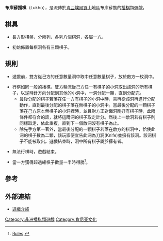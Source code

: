 '''布庫蘇播棋'''（Lukho），是流傳於[[肯亞|肯亞]][[埃爾貢山|埃爾貢山]]地區布庫蘇族的[[播棋|播棋]]類遊戲。

== 棋具 ==

*長方形棋盤，分兩列，各列八個棋洞，各屬一方。

*初始佈置每棋洞各有三顆棋子。

==規則==

*遊戲前，雙方從己方的任意數量洞中取中任意數量棋子，放於敵方一枚洞中。

*行棋如同一般的播棋。雙方輪流從己方任一有棋子的小洞取出該洞的所有棋子，以逆時針方向分配到其他的小洞中，一洞分配一顆，直到分配完。
**最後分配的棋子若落在任一方有棋子的小洞中時，需再從該洞再進行分配動作，直到最後分配的棋子落在無棋子的小洞中。當最後分配的一顆棋子落在己方原本無棋子的小洞裡時，並且對方正對面洞剛好有棋子時，此兩條件都符合的話，就將這兩洞的棋子取走計分。然後上一敵洞若有棋子則同樣取走，依此重複，直到下一個敵洞沒有棋子為止。
**除先手方第一著外，當最後分配的一顆棋子若落在敵方的棋洞中，恰使此洞的棋子數為二顆，該玩家便宣告此洞為刀洞(Knife)並擁有該洞。該洞棋子不能被取出。遊戲結束時，洞中所有棋子屬於擁有者。

*無法行棋時，遊戲結束。

*當一方獲得超過總棋子數量一半時得勝<ref>[http://www.driedger.ca/mankala/Man-4.html Rules] {{webarchive|url=https://web.archive.org/web/20100627082615/http://www.driedger.ca/mankala/Man-4.html |date=2010-06-27 }}</ref>。

==參考==
<div class="references-small">
<references/>
</div>

==外部連結==
*[http://mancala.wikia.com/wiki/Lukho 遊戲介紹] {{Wayback|url=http://mancala.wikia.com/wiki/Lukho |date=20160306202439 }}

[[Category:非洲播棋類遊戲|Category:非洲播棋類遊戲]]
[[Category:肯尼亚文化|Category:肯尼亚文化]]